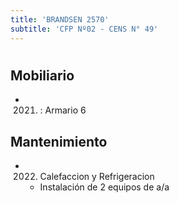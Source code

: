 ```yaml
---
title: 'BRANDSEN 2570'
subtitle: 'CFP Nº02 - CENS N° 49'
---
```


#


## Mobiliario

*  (2021) : Armario 6 





## Mantenimiento

*  (2022) Calefaccion y Refrigeracion 
    + Instalación de 2 equipos de a/a



